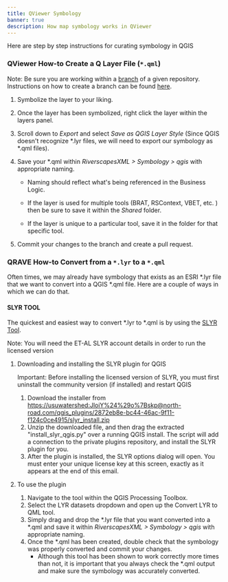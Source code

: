 ```yaml
---
title: QViewer Symbology
banner: true
description: How map symbology works in QViewer
---
```


Here are step by step instructions for curating symbology in QGIS

### QViewer How-to Create a Q Layer File (`*.qml`)

Note: Be sure you are working within a <a class="button small" href="https://thenewstack.io/dont-mess-with-the-master-working-with-branches-in-git-and-github/">branch</a> of a given repository. Instructions on how to create a branch can be found <a class="button small" href="https://docs.github.com/en/github/collaborating-with-pull-requests/proposing-changes-to-your-work-with-pull-requests/creating-and-deleting-branches-within-your-repository">here</a>. 

1. Symbolize the layer to your liking. 

2. Once the layer has been symbolized, right click the layer within the layers panel. 

3. Scroll down to *Export* and select *Save as QGIS Layer Style* (Since QGIS doesn't recognize *.lyr files, we will need to export our symbology as *.qml files). 

4. Save your *.qml within *RiverscapesXML > Symbology > qgis*  with appropriate naming. 

   - Naming should reflect what's being referenced in the Business Logic.

   - If the layer is used for multiple tools (BRAT, RSContext, VBET, etc. ) then be sure to save it within the *Shared* folder.
   - If the layer is unique to a particular tool, save it in the folder for that specific tool. 

5. Commit your changes to the branch and create a pull request. 

<YouTubeEmbed videoId="cbAsvdh7_Ws"/>

### QRAVE  How-to  Convert  from  a `*.lyr` to  a `*.qml`

Often times, we may already have symbology that exists as an ESRI *.lyr file that we want to convert into a QGIS *.qml file. Here are a couple of ways in which we can do that. 

#### SLYR TOOL 

The quickest and easiest way to convert *.lyr to *.qml is by using the [SLYR Tool](https://north-road.com/slyr/). 

Note: You will need the ET-AL SLYR account details in order to run the licensed version

1. Downloading and installing the SLYR plugin for QGIS

   Important: Before installing the licensed version of SLYR, you must first uninstall the community version (if installed) and restart QGIS

   1. Download the installer from [https://usuwatershed:JloiY%24%29o%7Bskp@north-road.com/qgis_plugins/2872eb8e-bc44-46ac-9f11-f124c0ce4915/slyr_install.zip](https://usuwatershed:JloiY%24%29o%7Bskp@north-road.com/qgis_plugins/2872eb8e-bc44-46ac-9f11-f124c0ce4915/slyr_install.zip)
   2. Unzip the downloaded file, and then drag the extracted "install_slyr_qgis.py" over a running QGIS install. The script will add a connection to the private plugins repository, and install the SLYR plugin for you.
   3. After the plugin is installed, the SLYR options dialog will open. You must enter your unique license key at this screen, exactly as it appears at the end of this email.

2. To use the plugin

   1. Navigate to the tool within the QGIS Processing Toolbox.
   2. Select the LYR datasets dropdown and open up the Convert LYR to QML tool.
   3. Simply drag and drop the *.lyr file that you want converted into a *.qml and save it within *RiverscapesXML > Symbology > qgis*  with appropriate naming. 
   4. Once the *.qml has been created, double check that the symbology was properly converted and commit your changes. 
      - Although this tool has been shown to work correctly more times than not, it is important that you always check the *.qml output and make sure the symbology was accurately converted. 

<YouTubeEmbed videoId="lxYP79fkAQY"/>